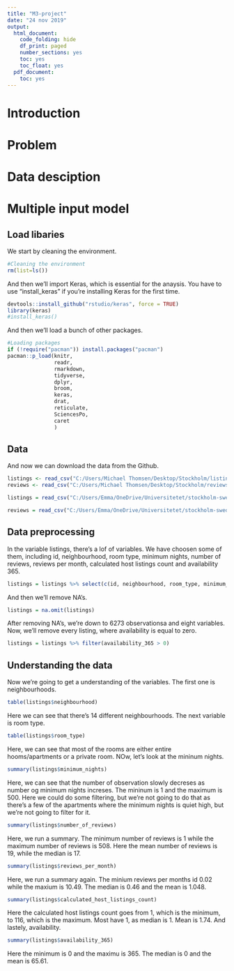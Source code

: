 ```yaml
---
title: "M3-project"
date: "24 nov 2019"
output:
  html_document:
    code_folding: hide
    df_print: paged
    number_sections: yes
    toc: yes
    toc_float: yes
  pdf_document:
    toc: yes
---
```

# Introduction

# Problem

# Data desciption

# Multiple input model

## Load libaries

We start by cleaning the environment.

```r
#Cleaning the environment
rm(list=ls())
```

And then we'll import Keras, which is essential for the anaysis. You have to use "install_keras" if you're installing Keras for the first time.

```r
devtools::install_github("rstudio/keras", force = TRUE)
library(keras)
#install_keras()
```

And then we'll load a bunch of other packages.

```r
#Loading packages
if (!require("pacman")) install.packages("pacman")
pacman::p_load(knitr,
               readr,
               rmarkdown, 
               tidyverse,
               dplyr,
               broom,
               keras,
               drat,
               reticulate,
               SciencesPo,
               caret
               )
```

## Data

And now we can download the data from the Github.

```r
listings <- read_csv("C:/Users/Michael Thomsen/Desktop/Stockholm/listings.csv")
reviews <- read_csv("C:/Users/Michael Thomsen/Desktop/Stockholm/reviews_detailed.csv")

```

```r
listings = read_csv("C:/Users/Emma/OneDrive/Universitetet/stockholm-sweden-airbnb-listings/listings_detailed.csv")

reviews = read_csv("C:/Users/Emma/OneDrive/Universitetet/stockholm-sweden-airbnb-listings/reviews_detailed.csv")
```

## Data preprocessing

In the variable listings, there's a lof of variables. We have choosen some of them, including id, neighbourhood, room type, minimum nights, number of reviews, reviews per month, calculated host listings count and availability 365.

```r
listings = listings %>% select(c(id, neighbourhood, room_type, minimum_nights, number_of_reviews, reviews_per_month, calculated_host_listings_count, availability_365))
```

And then we'll remove NA's.

```r
listings = na.omit(listings)
```

After removing NA's, we're down to 6273 observationsa and eight variables. Now, we'll remove every listing, where availability is equal to zero. 

```r
listings = listings %>% filter(availability_365 > 0)
```

## Understanding the data
Now we're going to get a understanding of the variables. The first one is neighbourhoods.

```r
table(listings$neighbourhood)
```

Here we can see that there's 14 different neighbourhoods. The next variable is room type.

```r
table(listings$room_type)
```

Here, we can see that most of the rooms are either entire hooms/apartments or a private room. NOw, let's look at the mininum nights.

```r
summary(listings$minimum_nights)
```

Here, we can see that the number of observation slowly decreses as number og minimum nights increses. The mininum is 1 and the maximum is 500. Here we could do some filtering, but we're not going to do that as there's a few of the apartments where the minimum nights is quiet high, but we're not going to filter for it.  

```r
summary(listings$number_of_reviews)
```

Here, we run a summary. The minimum number of reviews is 1 while the maximum number of reviews is 508. Here the mean number of reviews is 19, while the median is 17. 

```r
summary(listings$reviews_per_month)
```

Here, we run a summary again. The minium reviews per months id 0.02 while the maxium is 10.49. The median is 0.46 and the mean is 1.048. 

```r
summary(listings$calculated_host_listings_count)
```

Here the calculated host listings count goes from 1, which is the minimum, to 116, which is the maximum. Most have 1, as median is 1. Mean is 1.74. And lastely, availability.

```r
summary(listings$availability_365)
```

Here the minimum is 0 and the maximu is 365. The median is 0 and the mean is 65.61. 